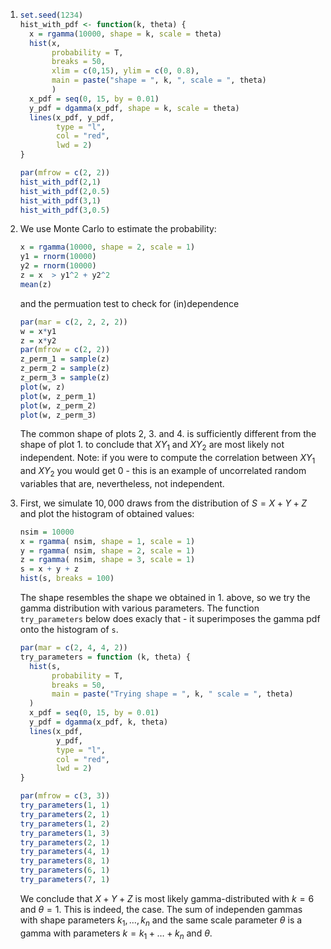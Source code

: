  1.
    ```r
    set.seed(1234)
    hist_with_pdf <- function(k, theta) {
      x = rgamma(10000, shape = k, scale = theta)
      hist(x, 
           probability = T,  
           breaks = 50, 
           xlim = c(0,15), ylim = c(0, 0.8),
           main = paste("shape = ", k, ", scale = ", theta)
           )
      x_pdf = seq(0, 15, by = 0.01)
      y_pdf = dgamma(x_pdf, shape = k, scale = theta)
      lines(x_pdf, y_pdf,
            type = "l",
            col = "red",
            lwd = 2)
    }
   
    par(mfrow = c(2, 2))  
    hist_with_pdf(2,1)
    hist_with_pdf(2,0.5)
    hist_with_pdf(3,1)
    hist_with_pdf(3,0.5)
    
    
    ```


 2. 
    We use Monte Carlo to estimate the probability:

    ```r
    x = rgamma(10000, shape = 2, scale = 1)
    y1 = rnorm(10000)
    y2 = rnorm(10000)
    z = x  > y1^2 + y2^2
    mean(z)
    ```

    and the permuation test to check for (in)dependence 

    ```r
    par(mar = c(2, 2, 2, 2))
    w = x*y1
    z = x*y2 
    par(mfrow = c(2, 2))
    z_perm_1 = sample(z)
    z_perm_2 = sample(z)
    z_perm_3 = sample(z)
    plot(w, z)
    plot(w, z_perm_1)
    plot(w, z_perm_2)
    plot(w, z_perm_3)
    ```


    The common shape of plots 2, 3. and 4. is sufficiently different from the shape
    of plot 1. to conclude that $XY_1$ and $XY_2$ are most likely not independent.
    Note: if you were to compute the correlation between $XY_1$ and $XY_2$ you would
    get $0$ - this is an example of uncorrelated random variables that are,
    nevertheless, not independent.

 3. First, we simulate $10,000$ draws from the distribution of $S = X + Y + Z$ and plot 
 the histogram of obtained values:

    ```r
    nsim = 10000
    x = rgamma( nsim, shape = 1, scale = 1)
    y = rgamma( nsim, shape = 2, scale = 1)
    z = rgamma( nsim, shape = 3, scale = 1)
    s = x + y + z
    hist(s, breaks = 100)
    ```
    The shape resembles the shape we obtained in 1. above, so we try the gamma distribution with various parameters.
    The function `try_parameters` below does exacly that - it superimposes the gamma pdf onto the histogram of `s`. 
    ```r
    par(mar = c(2, 4, 4, 2))
    try_parameters = function (k, theta) {
      hist(s,
           probability = T,
           breaks = 50, 
           main = paste("Trying shape = ", k, " scale = ", theta)
      )
      x_pdf = seq(0, 15, by = 0.01)
      y_pdf = dgamma(x_pdf, k, theta)
      lines(x_pdf,
            y_pdf,
            type = "l",
            col = "red",
            lwd = 2)
    }

    par(mfrow = c(3, 3))
    try_parameters(1, 1)
    try_parameters(2, 1)
    try_parameters(1, 2)
    try_parameters(1, 3)
    try_parameters(2, 1)
    try_parameters(4, 1)
    try_parameters(8, 1)
    try_parameters(6, 1)
    try_parameters(7, 1)
    

    ```
We conclude that $X+Y+Z$ is most likely gamma-distributed with $k=6$ and
$\theta=1$. This is indeed, the case. The sum of independen gammas with shape
parameters $k_1, \dots, k_n$ and the same scale parameter $\theta$ is a gamma
with parameters $k = k_1+\dots+k_n$ and $\theta$.

